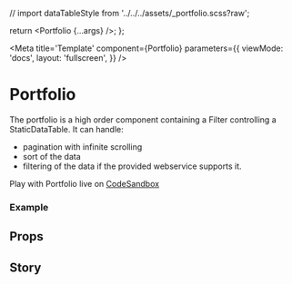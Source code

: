 

// import dataTableStyle from '../../../assets/\_portfolio.scss?raw';

  return <Portfolio {...args} />;
};

<Meta
  title='Template'
  component={Portfolio}
  parameters={{
    viewMode: 'docs',
    layout: 'fullscreen',
  }}
/>

# Portfolio

The portfolio is a high order component containing a <LinkTo story='filter'>Filter</LinkTo> controlling a <LinkTo story='static-data-table'>StaticDataTable</LinkTo>.
It can handle:

- pagination with infinite scrolling
- sort of the data
- filtering of the data
  if the provided webservice supports it.

Play with Portfolio live on [CodeSandbox](https://codesandbox.io/s/datatable-demo-z5fb38)

### Example

<Canvas></Canvas>

## Props

<ArgsTable of={Portfolio} sort='requiredFirst' />

## Story
